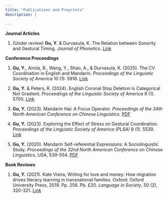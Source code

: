 ```yaml
---
title: "Publications and Preprints"
description: |
  
---
```

**Journal Articles**


1. (Under review) **Gu, Y.** & Durvasula, K. The Relation between Sonority and Gestural Timing. _Journal of Phonetics_. [Link](http://ssrn.com/abstract=5123048)


**Conference Proceedings**

1. **Gu, Y.**, Airola, B., Wang, Y., Shao, A., & Durvasula, K. (2025). The CV Coordination in English and Mandarin. _Proceedings of the Linguistic Society of America_ 10 (1): 5916. [Link](https://doi.org/10.3765/plsa.v10i1.5916)


2. **Gu, Y.** & Peters, R. (2024). English Coronal Stop Deletion Is Categorical Not Gradient. _Proceedings of the Linguistic Society of America_ 9 (1). 5700. [Link](https://doi.org/10.3765/plsa.v9i1.5700) 

3. **Gu, Y.** (2023). Mandarin Hai: A Focus Operator. _Proceedings of the 34th North American Conference on Chinese Linguistics_. [PDF](publications/Gu_Mandarin_HAI.pdf)


4. **Gu, Y.** (2023). Exploring the Effect of Stress on Gestural Coordination. _Proceedings of the Linguistic Society of America (PLSA)_ 8 (1). 5539. [Link](https://doi.org/10.3765/plsa.v8i1.5539)

5. **Gu, Y.** (2020). Mandarin Self-referential Expressions: A Sociolinguistic Study. _Proceedings of the 32nd North American Conference on Chinese Linguistics_, USA, 539-554. [PDF](publications/Pro_NACCL32_Part05_42_Gu_P539.pdf)

**Book Reviews**

1. **Gu, Y.** (2021). Kate Vieira, Writing for love and money: How migration drives literacy learning in transnational families. Oxford: Oxford University Press, 2019. Pp. 256. Pb. £20. _Language in Society_, 50 (2), 320-321. [Link](https://doi.org/10.1017/S0047404521000026)



